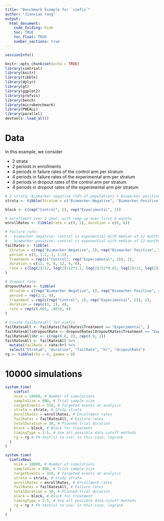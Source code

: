 ```yaml
---
title: "Benchmark Example for `simfix`"
author: "Jianxiao Yang"
output:
  html_document:
    code_folding: hide
    toc: TRUE
    toc_float: TRUE
    number_sections: true
---
```


```r
sessionInfo()
```

```r
knitr::opts_chunk$set(echo = TRUE)
library(simtrial)
library(knitr)
library(tibble)
library(dplyr)
library(gt)
library(ggplot2)
library(profvis)
library(bench)
library(microbenchmark)
library(PWEALL)
library(parallel)
devtools::load_all()
```

# Data

In this example, we consider

- 2 strata
- 2 periods in enrollments
- 4 periods in failure rates of the control arm per stratum
- 4 periods in failure rates of the experimental arm per stratum
- 4 periods in dropout rates of the control arm per stratum
- 4 periods in dropout rates of the experimental arm per stratum

```r
# 2 strata: Biomarker negative (50% of population) + Biomarker positive (50% of population); 
strata <- tibble(Stratum = c("Biomarker Negative", "Biomarker Positive"), p = c(.5, .5))

block <- c(rep("Control", 2), rep("Experimental", 2))

# enrollment over 1 year, with ramp-up over first 6 months
enrollRates <- tibble(rate = c(9, 2), duration = c(6, 6))

# failure rate:
# - biomarker negative: control is exponential with median of 12 months; experimental has HR = 1.2 for 4 months followed by HR=.65
# - biomarker positive: control is exponential with median of 12 months; experimental has HR = .9 for 4 months followed by HR=.4)
failRates <- tibble(
  Stratum = c(rep("Biomarker Negative", 3), rep("Biomarker Positive", 3)),
  period = c(1, 1:2, 1, 1:2),
  Treatment = rep(c("Control", rep("Experimental", 2)), 2),
  duration = c(12, 4, 8, 12, 4, 8), 
  rate = c(log(2)/12, log(2)/12*1.2, log(2)/12*0.65, log(2)/12, log(2)/12*0.9, log(2)/12*0.4)
)

# dropout rate
dropoutRates <- tibble(
  Stratum = c(rep("Biomarker Negative", 4), rep("Biomarker Positive", 4)),
  period = rep(1:2, 4),
  Treatment = rep(c(rep("Control", 2), rep("Experimental", 2)), 2),
  duration = rep(c(3, 1), 4),
  rate = rep(c(.001, .001), 4)
)

# Create failRatesAll for simfix
failRatesAll <- failRates[failRates$Treatment == "Experimental", ]
failRatesAll$dropoutRate <- dropoutRates[dropoutRates$Treatment == "Experimental", ]$rate
failRatesAll$hr <- c(rep(0.6, 2), rep(0.9, 2))
failRatesAll <- failRatesAll %>%
  mutate(failRate = rate/hr) %>%
  select("Stratum", "duration", "failRate", "hr", "dropoutRate")
rg <- tibble(rho = 0, gamma = 0)
```

# 10000 simulations
```r
system.time(
    simfix(
    nsim = 10000, # Number of simulations
    sampleSize = 800, # Trial sample size
    targetEvents = 350, # Targeted events at analysis
    strata = strata, # Study strata
    enrollRates = enrollRates, # Enrollment rates
    failRates = failRatesAll, # Failure rates
    totalDuration = 30, # Planned trial duration
    block = block, # Block for treatment
    timingType = 1:5, # Use all possible data cutoff methods
    rg = rg # FH test(s) to use; in this case, logrank
  )
)

system.time(
  simfixNew(
    nsim = 10000, # Number of simulations
    sampleSize = 800, # Trial sample size
    targetEvents = 350, # Targeted events at analysis
    strata = strata, # Study strata
    enrollRates = enrollRates, # Enrollment rates
    failRates = failRatesAll, # Failure rates
    totalDuration = 30, # Planned trial duration
    block = block, # Block for treatment
    timingType = 1:5, # Use all possible data cutoff methods
    rg = rg # FH test(s) to use; in this case, logrank
  )
)
```
